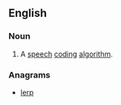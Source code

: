 ==English==

===Noun===
{{en-noun|-}}

# {{lb|en|telecommunications|dated}} {{acronym of|[[residual]] [[excited]] [[linear]] [[prediction]]|lang=en}} A [[speech]] [[coding]] [[algorithm]].

===Anagrams===
* [[lerp#English|lerp]]